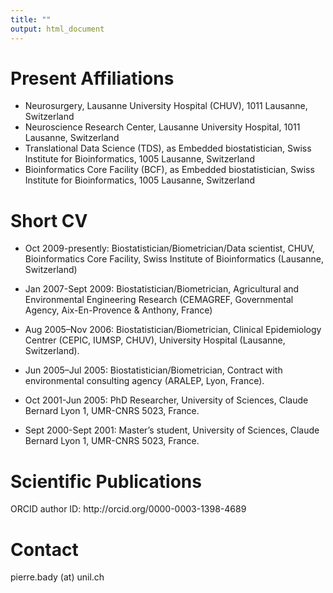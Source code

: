 ```yaml
---
title: ""
output: html_document
---
```





# **Present Affiliations**

 * Neurosurgery, Lausanne University Hospital (CHUV), 1011 Lausanne, Switzerland
 * Neuroscience Research Center, Lausanne University Hospital, 1011 Lausanne, Switzerland
 * Translational Data Science (TDS), as Embedded biostatistician, Swiss Institute for Bioinformatics, 1005 Lausanne, Switzerland
 * Bioinformatics Core Facility (BCF), as Embedded biostatistician, Swiss Institute for Bioinformatics, 1005 Lausanne, Switzerland


# **Short CV**

 * Oct 2009-presently: Biostatistician/Biometrician/Data scientist, CHUV, Bioinformatics Core Facility, Swiss Institute of Bioinformatics (Lausanne, Switzerland)

 * Jan 2007-Sept 2009: Biostatistician/Biometrician, Agricultural and Environmental Engineering Research (CEMAGREF, Governmental Agency, Aix-En-Provence & Anthony, France)

 * Aug 2005–Nov 2006: Biostatistician/Biometrician, Clinical Epidemiology Centrer (CEPIC, IUMSP, CHUV), University Hospital (Lausanne, Switzerland).

 * Jun 2005–Jul 2005: Biostatistician/Biometrician, Contract with environmental consulting agency (ARALEP, Lyon, France). 

 * Oct 2001-Jun 2005: PhD Researcher, University of Sciences, Claude Bernard Lyon 1, UMR-CNRS 5023, France.

 * Sept 2000-Sept 2001: Master’s student, University of Sciences, Claude Bernard Lyon 1, UMR-CNRS 5023, France.


# **Scientific Publications**
ORCID author ID: http://orcid.org/0000-0003-1398-4689 

# **Contact**
<i class="fa fa-envelope"></i> pierre.bady (at) unil.ch


